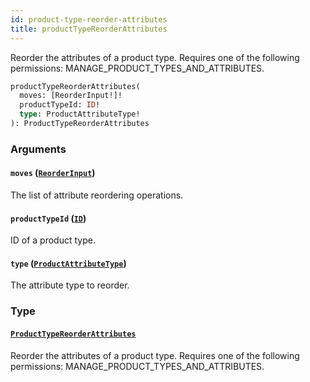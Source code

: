 ```yaml
---
id: product-type-reorder-attributes
title: productTypeReorderAttributes
---
```



Reorder the attributes of a product type. Requires one of the following permissions: MANAGE_PRODUCT_TYPES_AND_ATTRIBUTES.

```graphql
productTypeReorderAttributes(
  moves: [ReorderInput!]!
  productTypeId: ID!
  type: ProductAttributeType!
): ProductTypeReorderAttributes
```


### Arguments

#### `moves` ([`ReorderInput`](../../../developer/api-reference/inputs/reorder-input))

The list of attribute reordering operations.


#### `productTypeId` ([`ID`](../../../developer/api-reference/scalars/id))

ID of a product type.


#### `type` ([`ProductAttributeType`](../../../developer/api-reference/enums/product-attribute-type))

The attribute type to reorder.


### Type

#### [`ProductTypeReorderAttributes`](../../../developer/api-reference/objects/product-type-reorder-attributes) 

Reorder the attributes of a product type. Requires one of the following permissions: MANAGE_PRODUCT_TYPES_AND_ATTRIBUTES.




